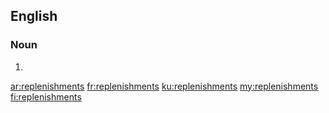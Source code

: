 ==English==

===Noun===
{{head|en|plural}}

# {{plural of|replenishment|lang=en}}

[[ar:replenishments]]
[[fr:replenishments]]
[[ku:replenishments]]
[[my:replenishments]]
[[fi:replenishments]]